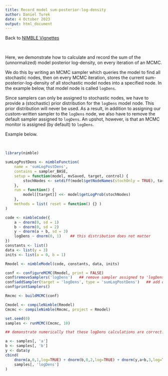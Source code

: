 ```yaml
---
title: Record model sum-posterior-log-density
author: Daniel Turek
date: 4 October 2023
output: html_document
---
```


<!---
danielturek.github.io/public/sumPostLogDens/sumPostLogDens.html
-->

Back to [NIMBLE Vignettes](https://danielturek.github.io/public/nimble_vignettes.html)

\    

Here, we demonstrate how to calculate and record the sum of the (unnormalized) model posterior log-density, on every iteration of an MCMC.

We do this by writing an MCMC sampler which queries the model to find all stochastic nodes, then on every MCMC iteration, stores the current sum-posterior-log-density of all stochastic model nodes into a specified node.  In the example below, that model node is called `logDens`.

Since samplers can only be assigned to stochastic nodes, we have to provide a (stochastic) prior distribution for the `logDens` model node.  This prior distribution will never be used.  As a result, in addition to assigning our custom-written sampler to the `logDens` node, we also have to remove the default sampler assigned to `logDens`.  An upshot, however, is that an MCMC monitor is assigned (by default) to `logDens`.

Example below.

\   

```r
library(nimble)

sumLogPostDens <- nimbleFunction(
    name = 'sumLogPostDens',
    contains = sampler_BASE,
    setup = function(model, mvSaved, target, control) {
        stochNodes <- setdiff(model$getNodeNames(stochOnly = TRUE), target)
    },
    run = function() {
        model[[target]] <<- model$getLogProb(stochNodes)
    },
    methods = list( reset = function() {} )
)

code <- nimbleCode({
    a ~ dnorm(0, sd = 1)
    b ~ dnorm(0, sd = 2)
    y ~ dnorm(a + b, sd = 3)
    logDens ~ dnorm(0, 1)    ## this distribution does not matter
})
constants <- list()
data <- list(y = 3)
inits <- list(a = 0, b = 1)

Rmodel <- nimbleModel(code, constants, data, inits)

conf <- configureMCMC(Rmodel, print = FALSE)
conf$removeSamplers('logDens')   ## remove sampler assigned to 'logDens'
conf$addSampler(target = 'logDens', type = 'sumLogPostDens')   ## add our custom sampler
conf$printSamplers()

Rmcmc <- buildMCMC(conf)

Cmodel <- compileNimble(Rmodel)
Cmcmc <- compileNimble(Rmcmc, project = Rmodel)

set.seed(0)
samples <- runMCMC(Cmcmc, 10)

## demonstrate numerically that these logDens calculations are correct:

a <- samples[, 'a']
b <- samples[, 'b']
y <- data$y
cbind(
    dnorm(a,0,1,log=TRUE) + dnorm(b,0,2,log=TRUE) + dnorm(y,a+b,3,log=TRUE),
    samples[, 'logDens']
)
```



\   

\   

\   

\   

\   

\   

\   

\   

\   

\   

\   

\   













